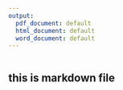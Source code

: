 ```yaml
---
output:
  pdf_document: default
  html_document: default
  word_document: default
---
```


```r
```
## this is markdown file
